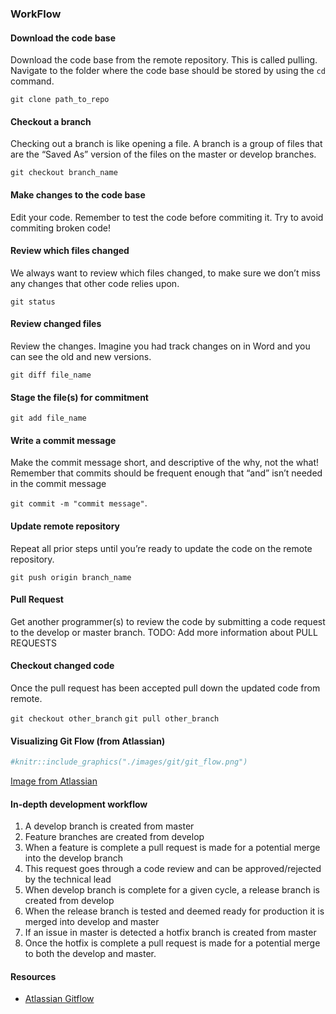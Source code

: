 ### WorkFlow {-}

#### Download the code base {-}

Download the code base from the remote repository. This is called pulling. Navigate to the folder where the code base should be stored by using the `cd` command. 
  
`git clone path_to_repo`

#### Checkout a branch {-}

Checking out a branch is like opening a file. A branch is a group of files that are the "Saved As" version of the files on the master or develop branches.

`git checkout branch_name`

#### Make changes to the code base {-}

Edit your code. Remember to test the code before commiting it. Try to avoid commiting broken code!

#### Review which files changed {-}

We always want to review which files changed, to make sure we don't miss any changes that other code relies upon.

`git status`

#### Review changed files {-}

Review the changes. Imagine you had track changes on in Word and you can see the old and new versions. 

`git diff file_name`

#### Stage the file(s) for commitment {-}

`git add file_name`

#### Write a commit message {-}

Make the commit message short, and descriptive of the why, not the what! Remember that commits should be frequent enough that "and" isn't needed in the commit message

`git commit -m "commit message"`. 

#### Update remote repository {-}

Repeat all prior steps until you're ready to update the code on the remote repository.

`git push origin branch_name`

#### Pull Request {-}

Get another programmer(s) to review the code by submitting a code request to the develop or master branch.
TODO: Add more information about PULL REQUESTS

#### Checkout changed code {-}

Once the pull request has been accepted pull down the updated code from remote.

`git checkout other_branch`
`git pull other_branch`

#### Visualizing Git Flow (from Atlassian) {-}

```r
#knitr::include_graphics("./images/git/git_flow.png")
```

[Image from Atlassian](https://www.atlassian.com/git/tutorials/comparing-workflows/gitflow-workflow)

#### In-depth development workflow {-}

1. A develop branch is created from master
2. Feature branches are created from develop
3. When a feature is complete a pull request is made for a potential merge into the develop branch
4. This request goes through a code review and can be approved/rejected by the technical lead
5. When develop branch is complete for a given cycle, a release branch is created from develop
6. When the release branch is tested and deemed ready for production it is merged into develop and master
7. If an issue in master is detected a hotfix branch is created from master
8. Once the hotfix is complete a pull request is made for a potential merge to both the develop and master.

#### Resources {-}

* [Atlassian Gitflow](https://www.atlassian.com/git/tutorials/comparing-workflows/gitflow-workflow)


	

